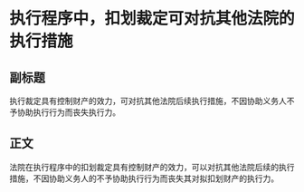# 执行程序中，扣划裁定可对抗其他法院的执行措施
## 副标题
执行裁定具有控制财产的效力，可对抗其他法院后续执行措施，不因协助义务人不予协助执行行为而丧失执行力。
## 正文
法院在执行程序中的扣划裁定具有控制财产的效力，可以对抗其他法院后续的执行措施，不因协助义务人的不予协助执行行为而丧失其对拟扣划财产的执行力。